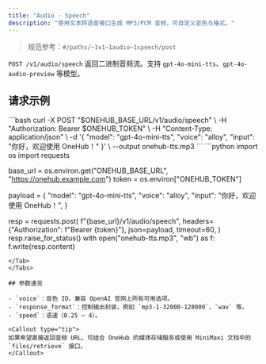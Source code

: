 ```yaml
---
title: "Audio · Speech"
description: "使用文本转语音接口生成 MP3/PCM 音频，可自定义音色与格式。"
---
```


> 规范参考：`#/paths/~1v1~1audio~1speech/post`

`POST /v1/audio/speech` 返回二进制音频流。支持 `gpt-4o-mini-tts`、`gpt-4o-audio-preview` 等模型。

## 请求示例

<Tabs>
<Tab title="cURL">
  ```bash
  curl -X POST "$ONEHUB_BASE_URL/v1/audio/speech" \
    -H "Authorization: Bearer $ONEHUB_TOKEN" \
    -H "Content-Type: application/json" \
    -d '{
      "model": "gpt-4o-mini-tts",
      "voice": "alloy",
      "input": "你好，欢迎使用 OneHub！"
    }' \
    --output onehub-tts.mp3
  ```
</Tab>

<Tab title="Python">
  ```python
  import os
  import requests

  base_url = os.environ.get("ONEHUB_BASE_URL", "https://onehub.example.com")
  token = os.environ["ONEHUB_TOKEN"]

  payload = {
      "model": "gpt-4o-mini-tts",
      "voice": "alloy",
      "input": "你好，欢迎使用 OneHub！",
  }

  resp = requests.post(
      f"{base_url}/v1/audio/speech",
      headers={"Authorization": f"Bearer {token}"},
      json=payload,
      timeout=60,
  )
  resp.raise_for_status()
  with open("onehub-tts.mp3", "wb") as f:
      f.write(resp.content)
  ```
</Tab>
</Tabs>

## 参数速览

- `voice`：音色 ID，兼容 OpenAI 官网上所有可用选项。
- `response_format`：控制输出封装，例如 `mp3-1-32000-128000`、`wav` 等。
- `speed`：语速（0.25 ~ 4）。

<Callout type="tip">
  如果希望直接返回音频 URL，可结合 OneHub 的媒体存储服务或使用 MiniMaxi 文档中的 `files/retrieve` 接口。
</Callout>
